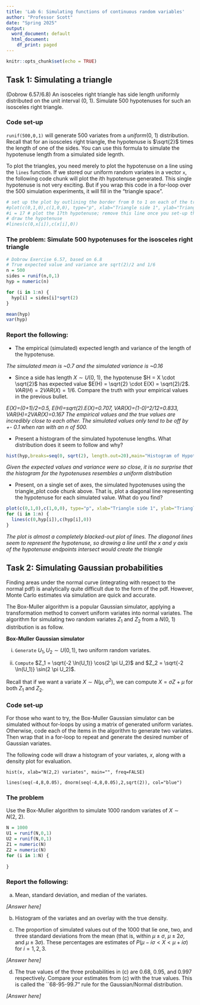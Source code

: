 ```yaml
---
title: 'Lab 6: Simulating functions of continuous random variables'
author: "Professor Scott"
date: "Spring 2025"
output:
  word_document: default
  html_document:
    df_print: paged
---
```


```r
knitr::opts_chunk$set(echo = TRUE)
```


## Task 1: Simulating a triangle

(Dobrow 6.57/6.8) An isosceles right triangle has side length uniformly distributed on the unit interval $(0,\ 1)$.  Simulate 500 hypotenuses for such an isosceles right triangle.

### Code set-up

`runif(500,0,1)` will generate 500 variates from a $uniform(0,\ 1)$ distribution.  Recall that for an isosceles right triangle, the hypotenuse is $\sqrt{2}$ times the length of one of the sides.  You can use this formula to simulate the hypotenuse length from a simulated side legnth.

To plot the triangles, you need merely to plot the hypotenuse on a line using the `lines` function.  If we stored our uniform random variates in a vector `x`, the following code chunk will plot the $i$th hypotenuse generated.  This single hypotenuse is not very exciting.  But if you wrap this code in a for-loop over the 500 simulation experiments, it will fill in the "triangle space".  



```r
# set up the plot by outlining the border from 0 to 1 on each of the triangle side 1 and side 2
#plot(c(0,1,0),c(1,0,0), type="p", xlab="Triangle side 1", ylab="Triangle side 2")
#i = 17 # plot the 17th hypotenuse; remove this line once you set-up the for-loop over i
# draw the hypotenuse
#lines(c(0,x[i]),c(x[i],0))
```

### The problem: Simulate 500 hypotenuses for the isosceles right triangle

```r
# Dobrow Exercise 6.57, based on 6.8
# True expected value and variance are sqrt(2)/2 and 1/6
n = 500
sides = runif(n,0,1)
hyp = numeric(n)

for (i in 1:n) {
  hyp[i] = sides[i]*sqrt(2)
}

mean(hyp)
var(hyp)
```

### Report the following:

* The empirical (simulated) expected length and variance of the length of the hypotenuse.

*The simulated mean is ~0.7 and the simulated variance is ~0.16*


* Since a side has length $X \sim U(0,\ 1)$, the hypotenuse $H = X \cdot \sqrt{2}$ has expected value $E(H) = \sqrt{2} \cdot E(X) = \sqrt{2}/2$.  $VAR(H) = 2 VAR(X) = 1/6$.  Compare the truth with your empirical values in the previous bullet.

*E(X)=(0+1)/2=0.5, E(H)=sqrt(2).E(X)=0.707, VAR(X)=(1-0)^2/12=0.833, VAR(H)=2VAR(X)=0.167*
*The empirical values and the true values are incredibly close to each other. The simulated values only tend to be off by +- 0.1 when ran with an n of 500.*


* Present a histogram of the simulated hypotenuse lengths.  What distribution does it seem to follow and why?

```r
hist(hyp,breaks=seq(0, sqrt(2), length.out=20),main="Histogram of Hypotenuses", xlab="Hypotenuse Length", ylab="Frequency")
```
*Given the expected values and variance were so close, it is no surprise that the histogram for the hypotenuses resembles a uniform distribution*


* Present, on a single set of axes, the simulated hypotenuses using the triangle_plot code chunk above.  That is, plot a diagonal line representing the hypotenuse for each simulated value.  What do you find?

```r
plot(c(0,1,0),c(1,0,0), type="p", xlab="Triangle side 1", ylab="Triangle side 2")
for (i in 1:n) {
  lines(c(0,hyp[i]),c(hyp[i],0))
}
```
*The plot is almost a completely blacked-out plot of lines. The diagonal lines seem to represent the hypotenuse, so drawing a line until the x and y axis of the hypotenuse endpoints intersect would create the triangle*


\vfill

## Task 2: Simulating Gaussian probabilities

Finding areas under the normal curve (integrating with respect to the normal pdf) is analytically quite difficult due to the form of the pdf.  However, Monte Carlo estimates via simulation are quick and accurate.

The Box-Muller algorithm is a popular Gaussian simulator, applying a transformation method to convert uniform variates into normal variates.  The algorithm for simulating two random variates $Z_1$ and $Z_2$ from a $N(0,\ 1)$ distribution is as follow.

**Box-Muller Gaussian simulator**

i. `Generate` $U_1, U_2 \sim U(0,1)$, two uniform random variates.

ii. `Compute` $Z_1 = \sqrt{-2 \ln(U_1)} \cos(2 \pi U_2)$ and $Z_2 = \sqrt{-2 \ln(U_1)} \sin(2 \pi U_2)$.

Recall that if we want a variate $X \sim N(\mu, \sigma^2)$, we can compute $X = \sigma Z + \mu$ for both $Z_1$ and $Z_2$.

### Code set-up

For those who want to try, the Box-Muller Gaussian simulator can be simulated without for-loops by using a matrix of generated uniform variates.  Otherwise, code each of the items in the algorithm to generate two variates.  Then wrap that in a for-loop to repeat and generate the desired number of Gaussian variates.

The following code will draw a histogram of your variates, $x$, along with a density plot for evaluation.

`hist(x, xlab="N(2,2) variates", main="", freq=FALSE)`

`lines(seq(-4,8,0.05), dnorm(seq(-4,8,0.05),2,sqrt(2)), col="blue")`

### The problem

Use the Box-Muller algorithm to simulate 1000 random variates of $X \sim N(2,\ 2)$.  
```r
N = 1000
U1 = runif(N,0,1)
U2 = runif(N,0,1)
Z1 = numeric(N)
Z2 = numeric(N)
for (i in 1:N) {
  
}
```

### Report the following:

a) Mean, standard deviation, and median of the variates. 

*[Answer here]*


b) Histogram of the variates and an overlay with the true density.


c) The proportion of simulated values out of the 1000 that lie one, two, and three standard deviations from the mean (that is, within $\mu \pm \sigma$, $\mu \pm 2 \sigma$, and $\mu \pm 3 \sigma$).  These percentages are estimates of $P(\mu - i \sigma < X < \mu + i \sigma)$ for $i = 1, 2, 3$.

*[Answer here]*


d) The true values of the three probabilities in (c) are 0.68, 0.95, and 0.997 respectively.  Compare your estimates from (c) with the true values.  This is called the ``68-95-99.7" rule for the Gaussian/Normal distribution.

*[Answer here]*

